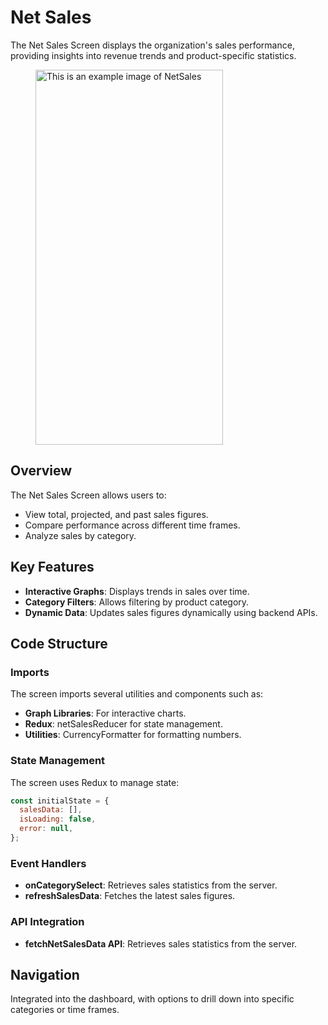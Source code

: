 
# Net Sales

The Net Sales Screen displays the organization's sales performance, providing insights into revenue trends and product-specific statistics.

<figure> <img src="/img/inventory/netSales.png" alt="This is an example image  of NetSales" width="300" height="600" /></figure>

## Overview

The Net Sales Screen allows users to:

- View total, projected, and past sales figures.
- Compare performance across different time frames.
- Analyze sales by category.

## Key Features

- **Interactive Graphs**: Displays trends in sales over time.
- **Category Filters**: Allows filtering by product category.
- **Dynamic Data**: Updates sales figures dynamically using backend APIs.

## Code Structure

### Imports

The screen imports several utilities and components such as:

- **Graph Libraries**: For interactive charts.
- **Redux**: netSalesReducer for state management.
- **Utilities**: CurrencyFormatter for formatting numbers.

### State Management

The screen uses Redux to manage state:

```javascript
const initialState = {
  salesData: [],
  isLoading: false,
  error: null,
};
```
### Event Handlers

- **onCategorySelect**: Retrieves sales statistics from the server.
- **refreshSalesData**:  Fetches the latest sales figures.

### API Integration

- **fetchNetSalesData API**: Retrieves sales statistics from the server.

## Navigation

Integrated into the dashboard, with options to drill down into specific categories or time frames.







